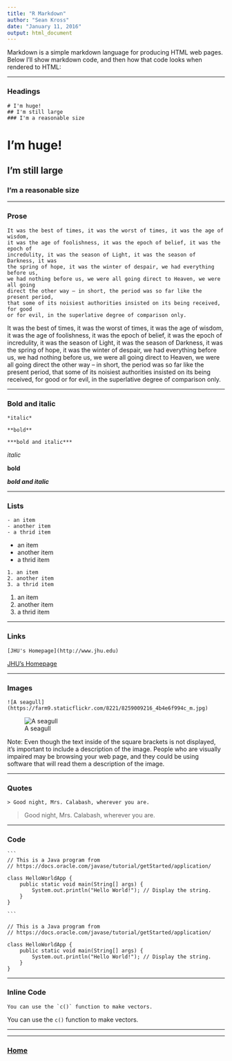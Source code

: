 ```yaml
---
title: "R Markdown"
author: "Sean Kross"
date: "January 11, 2016"
output: html_document
---
```


Markdown is a simple markdown language for producing HTML web pages. Below I'll
show markdown code, and then how that code looks when rendered to HTML:

---

### Headings

```
# I'm huge!
## I'm still large
### I'm a reasonable size
```

# I'm huge!
## I'm still large
### I'm a reasonable size

---

### Prose

```
It was the best of times, it was the worst of times, it was the age of wisdom, 
it was the age of foolishness, it was the epoch of belief, it was the epoch of 
incredulity, it was the season of Light, it was the season of Darkness, it was 
the spring of hope, it was the winter of despair, we had everything before us, 
we had nothing before us, we were all going direct to Heaven, we were all going 
direct the other way – in short, the period was so far like the present period, 
that some of its noisiest authorities insisted on its being received, for good 
or for evil, in the superlative degree of comparison only.
```

It was the best of times, it was the worst of times, it was the age of wisdom, 
it was the age of foolishness, it was the epoch of belief, it was the epoch of 
incredulity, it was the season of Light, it was the season of Darkness, it was 
the spring of hope, it was the winter of despair, we had everything before us, 
we had nothing before us, we were all going direct to Heaven, we were all going 
direct the other way – in short, the period was so far like the present period, 
that some of its noisiest authorities insisted on its being received, for good 
or for evil, in the superlative degree of comparison only.

---

### Bold and italic

```
*italic*

**bold**

***bold and italic***
```

*italic*

**bold**

***bold and italic***

---

### Lists

```
- an item
- another item
- a thrid item
```

- an item
- another item
- a thrid item

```
1. an item
2. another item
3. a thrid item
```

1. an item
2. another item
3. a thrid item

---

### Links

```
[JHU's Homepage](http://www.jhu.edu)
```

[JHU's Homepage](http://www.jhu.edu)

---

### Images

```
![A seagull](https://farm9.staticflickr.com/8221/8259009216_4b4e6f994c_m.jpg)
```

![A seagull](https://farm9.staticflickr.com/8221/8259009216_4b4e6f994c_m.jpg)

Note: Even though the text inside of the square brackets is not displayed, it's
important to include a description of the image. People who are visually 
impaired may be browsing your web page, and they could be using software that
will read them a description of the image.

---

### Quotes

```
> Good night, Mrs. Calabash, wherever you are.
```

> Good night, Mrs. Calabash, wherever you are.

---

### Code
    ```
    // This is a Java program from
    // https://docs.oracle.com/javase/tutorial/getStarted/application/

    class HelloWorldApp {
        public static void main(String[] args) {
            System.out.println("Hello World!"); // Display the string.
        }
    }

    ```
    
```
// This is a Java program from
// https://docs.oracle.com/javase/tutorial/getStarted/application/

class HelloWorldApp {
    public static void main(String[] args) {
        System.out.println("Hello World!"); // Display the string.
    }
}

```

---

### Inline Code

```
You can use the `c()` function to make vectors.
```

You can use the `c()` function to make vectors.

---


---

### [Home](index.html)